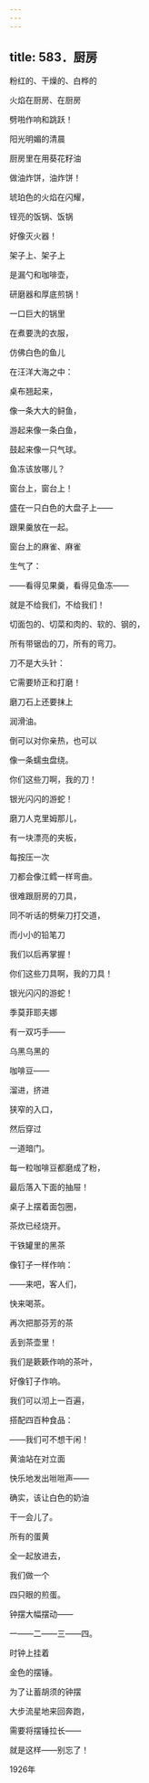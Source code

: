```yaml
---
---
---
```

title: 583．厨房
---




粉红的、干燥的、白桦的

火焰在厨房、在厨房

劈啪作响和跳跃！

阳光明媚的清晨

厨房里在用葵花籽油

做油炸饼，油炸饼！

琥珀色的火焰在闪耀，

锃亮的饭锅、饭锅

好像灭火器！

架子上、架子上

是漏勺和咖啡壶，

研磨器和厚底煎锅！

一口巨大的锅里

在煮要洗的衣服，

仿佛白色的鱼儿

在汪洋大海之中：

桌布翘起来，

像一条大大的鲟鱼，

游起来像一条白鱼，

鼓起来像一只气球。

鱼冻该放哪儿？

窗台上，窗台上！

盛在一只白色的大盘子上——

跟果羹放在一起。

窗台上的麻雀、麻雀

生气了：

——看得见果羹，看得见鱼冻——

就是不给我们，不给我们！

切面包的、切菜和肉的、软的、钢的，

所有带锯齿的刀，所有的弯刀。

刀不是大头针：

它需要矫正和打磨！

磨刀石上还要抹上

润滑油。

倒可以对你亲热，也可以

像一条蠕虫盘绕。

你们这些刀啊，我的刀！

银光闪闪的游蛇！

磨刀人克里姆那儿，

有一块漂亮的夹板，

每按压一次

刀都会像江鳕一样弯曲。

很难跟厨房的刀具，

同不听话的劈柴刀打交道，

而小小的铅笔刀

我们以后再掌握！

你们这些刀具啊，我的刀具！

银光闪闪的游蛇！

季莫菲耶夫娜

有一双巧手——

乌黑乌黑的

咖啡豆——

溜进，挤进

狭窄的入口，

然后穿过

一道暗门。

每一粒咖啡豆都磨成了粉，

最后落入下面的抽屉！

桌子上摆着面包圈，

茶炊已经烧开。

干铁罐里的黑茶

像钉子一样作响：

——来吧，客人们，

快来喝茶。

再次把那芬芳的茶

丢到茶壶里！

我们是簌簌作响的茶叶，

好像钉子作响。

我们可以沏上一百遍，

搭配四百种食品：

——我们可不想干闲！

黄油站在对立面

快乐地发出咝咝声——

确实，该让白色的奶油

干一会儿了。

所有的蛋黄

全一起放进去，

我们做一个

四只眼的煎蛋。

钟摆大幅摆动——

一——二——三——四。

时钟上挂着

金色的摆锤。

为了让蓄胡须的钟摆

大步流星地来回奔跑，

需要将摆锤拉长——

就是这样——别忘了！

1926年